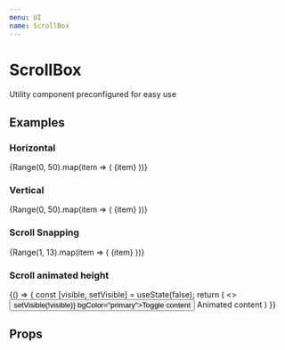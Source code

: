 ```yaml
---
menu: UI
name: ScrollBox
---
```



# ScrollBox

Utility component preconfigured for easy use

## Examples

### Horizontal

<Playground>
  <ScrollBox x bgColor="warning">
    {Range(0, 50).map(item => (
      <Paper
        bgColor="primary"
        center
        size={50}
        css={{ margin: 4, flexShrink: 0, lineHeight: '50px' }}
        key={item}
      >
        {item}
      </Paper>
    ))}
  </ScrollBox>
</Playground>

### Vertical

<Playground>
  <ScrollBox
    y
    css={{ display: 'flex', flexDirection: 'column', width: 100, height: 200, margin: 'auto' }}
  >
    {Range(0, 50).map(item => (
      <Paper
        bgColor="success"
        center
        size={50}
        css={{ margin: 4, flexShrink: 0, lineHeight: '50px' }}
        key={item}
      >
        {item}
      </Paper>
    ))}
  </ScrollBox>
</Playground>

### Scroll Snapping

<Playground>
  <ScrollBox x hideScrollbars snap>
    {Range(1, 13).map(item => (
      <Paper
        bgColor={`color${item}`}
        center
        css={{
          flexShrink: 0,
          lineHeight: '80px',
          width: '100%',
        }}
        key={item}
      >
        {item}
      </Paper>
    ))}
  </ScrollBox>
</Playground>

### Scroll animated height

<Playground>
  {() => {
    const [visible, setVisible] = useState(false);
    return (
      <>
        <Button onClick={() => setVisible(!visible)} bgColor="primary">Toggle content</Button>
        <Divider invisible />
        <ScrollBox animatedHeight visible={visible} css={{ outline: '1px dotted' }}>
          Animated content
        </ScrollBox>
      </>
    )
  }}
</Playground>

## Props

<Props of={ScrollBox} />
